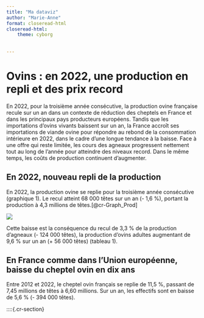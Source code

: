 ```yaml
---
title: "Ma dataviz"
author: "Marie-Anne"
format: closeread-html
closeread-html:
    theme: cyborg
    
    
---
```


# Ovins : en 2022, une production en repli et des prix record 

 En 2022, pour la troisième année consécutive, la production ovine française recule sur un an dans un contexte de réduction des cheptels en France et dans les principaux pays producteurs européens. Tandis que les importations d’ovins vivants baissent sur un an, la France accroît ses importations de viande ovine pour répondre au rebond de la consommation intérieure en 2022, dans le cadre d’une longue tendance à la baisse. Face à une offre qui reste limitée, les cours des agneaux progressent nettement tout au long de l’année pour atteindre des niveaux record. Dans le même temps, les coûts de production continuent d’augmenter.
 
 
## En 2022, nouveau repli de la production
 
 
 
::::{.cr-section}
 

 En 2022, la production ovine se replie pour la troisième année consécutive (graphique 1). Le recul atteint 68 000 têtes sur un an (- 1,6 %), portant la production à 4,3 millions de têtes.[@cr-Graph_Prod]
 
:::{#cr-Graph_Prod}
 
 ![](./img/Graph_Prod_Ovine.jpg)
:::
 
 
 Cette baisse est la conséquence du recul de 3,3 % de la production d’agneaux (- 124 000 têtes), la production d’ovins adultes augmentant de 9,6 % sur un an (+ 56 000 têtes) (tableau 1).
 
::::
 
## En France comme dans l’Union européenne, baisse du cheptel ovin en dix ans

Entre 2012 et 2022, le cheptel ovin français se replie de 11,5 %, passant de 7,45 millions de têtes à 6,60 millions. Sur un an, les effectifs sont en baisse de 5,6 % (- 394 000 têtes). 
 
 
::::{.cr-section}




